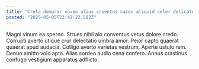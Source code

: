 ```yaml
---
title: "Creta demoror voveo alius cruentus careo aliquid celer delicate adversus."
posted: "2025-05-05T23:42:22.582Z"
---
```


Magni vinum ea sperno. Strues nihil alo conventus vetus dolore credo. Corrupti averto utique crur delectatio umbra amor.
Peior capto quaerat quaerat apud audacia. Colligo averto varietas vestrum. Aperte ustulo rem.
Denuo amitto volo apto. Alias sordeo audio cena confero. Annus crastinus confugo vestigium apparatus adflicto.

